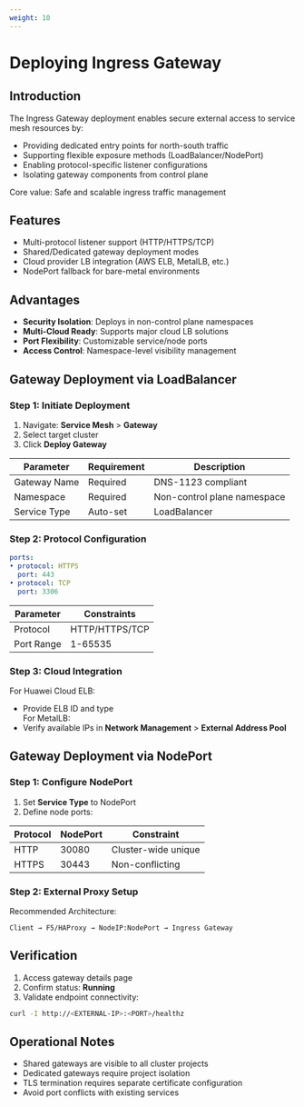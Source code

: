 ```yaml
---
weight: 10
---
```


# Deploying Ingress Gateway

## Introduction  
The Ingress Gateway deployment enables secure external access to service mesh resources by:

- Providing dedicated entry points for north-south traffic  
- Supporting flexible exposure methods (LoadBalancer/NodePort)  
- Enabling protocol-specific listener configurations  
- Isolating gateway components from control plane  

Core value: Safe and scalable ingress traffic management  

## Features  
- Multi-protocol listener support (HTTP/HTTPS/TCP)  
- Shared/Dedicated gateway deployment modes  
- Cloud provider LB integration (AWS ELB, MetalLB, etc.)  
- NodePort fallback for bare-metal environments  

## Advantages  
- **Security Isolation**: Deploys in non-control plane namespaces  
- **Multi-Cloud Ready**: Supports major cloud LB solutions  
- **Port Flexibility**: Customizable service/node ports  
- **Access Control**: Namespace-level visibility management  

## Gateway Deployment via LoadBalancer

### Step 1: Initiate Deployment  
1. Navigate: **Service Mesh** > **Gateway**  
2. Select target cluster  
3. Click **Deploy Gateway**  

| Parameter | Requirement | Description |  
|-----------|-------------|-------------|  
| Gateway Name | Required | DNS-1123 compliant |  
| Namespace | Required | Non-control plane namespace |  
| Service Type | Auto-set | LoadBalancer |  

### Step 2: Protocol Configuration  
```yaml
ports:
• protocol: HTTPS 
  port: 443
• protocol: TCP
  port: 3306
```

| Parameter | Constraints |  
|-----------|--------------|  
| Protocol | HTTP/HTTPS/TCP |  
| Port Range | 1-65535 |  

### Step 3: Cloud Integration  
For Huawei Cloud ELB:  
- Provide ELB ID and type  
For MetalLB:  
- Verify available IPs in **Network Management** > **External Address Pool**  

## Gateway Deployment via NodePort

### Step 1: Configure NodePort  
1. Set **Service Type** to NodePort  
2. Define node ports:  

| Protocol | NodePort | Constraint |  
|----------|----------|------------|  
| HTTP | 30080 | Cluster-wide unique |  
| HTTPS | 30443 | Non-conflicting |  

### Step 2: External Proxy Setup  
Recommended Architecture:  
```
Client → F5/HAProxy → NodeIP:NodePort → Ingress Gateway
```

## Verification  
1. Access gateway details page  
2. Confirm status: **Running**  
3. Validate endpoint connectivity:  
```bash
curl -I http://<EXTERNAL-IP>:<PORT>/healthz
```

## Operational Notes  
- Shared gateways are visible to all cluster projects  
- Dedicated gateways require project isolation  
- TLS termination requires separate certificate configuration  
- Avoid port conflicts with existing services  
```

